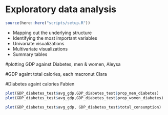 # Exploratory data analysis

```r
source(here::here("scripts/setup.R"))
```

* Mapping out the underlying structure
* Identifying the most important variables
* Univariate visualizations
* Multivariate visualizations
* Summary tables



#plotting GDP against Diabetes, men & women, Aleysa 

#GDP againt total calories, each macronut Clara

#Diabetes againt calories Fabien

```r
plot(GDP_diabetes_test$avg_gdp,GDP_diabetes_test$prop_men_diabetes)
plot(GDP_diabetes_test$avg_gdp,GDP_diabetes_test$prop_women_diabetes)
```



```r
plot(GDP_diabetes_test$avg_gdp, GDP_diabetes_test$total_consumption)
```



